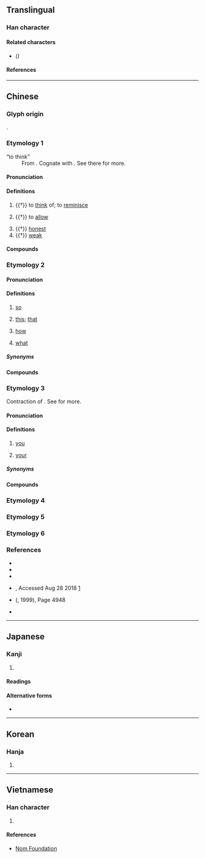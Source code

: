 {{also|㤛}}
{{character info/new}}
==Translingual==

===Han character===
{{Han char|rn=61|rad=心|as=06|sn=10|four=22331|canj=OGP|ids=⿱任心}}

====Related characters====
* {{l|mul|[[㤛]]}} ''({{w|Variant Chinese character}})''

====References====
{{Han ref|kx=0383.160|dkj=10518|dj=0713.070|hdz=42291.030|uh=6041}}

----

==Chinese==

===Glyph origin===
{{Han etym}}
{{Han compound|任|心|c1=p|c2=s|t2=heart|ls=psc}}.

===Etymology 1===
{{zh-forms|alt=㤛,𢗖}}
; “to think”
: From {{inh|zh|sit-pro|*s-njam||to think}}. Cognate with {{och-l|念|to think}}. See there for more.

{{etystub|zh}}

====Pronunciation====
{{zh-pron
|m=rèn
|mc=y
|oc=y
|cat=v,a
}}

====Definitions====
{{zh-hanzi}}

# {{†}} to [[think]] of; to [[reminisce]]
#: {{zh-x|徂 年 幸 未 暮，此 意 可 勤 恁。|ref={{w|Wang Anshi}} {{w2|zh|王安石}} [[s:zh:酬王伯虎|《酬王伯虎》]]}}
# {{†}} to [[allow]]
#: {{zh-syn|任憑}}
# {{†}} [[honest]]
# {{†}} [[weak]]

====Compounds====
{{zh-der|恁約|恁憑}}

===Etymology 2===
{{zh-forms|alt=按-Hakka,咹-Hakka}}
{{rfe|zh|Uncertain. Some postulate that it is from the fusion of {{zh-l|*那物}}}}

====Pronunciation====
{{zh-pron
|m=恁
|m-s=
|c=jam6,jam5
|c_note=jam6 - original reading; jam5 - vernacular reading
|c-t=
|g=
|h=pfs=án
|j=
|md=
|mn=
|mn-t=rim2
|cat=pron,adv
}}

====Definitions====
{{zh-hanzi}}

# {{lb|zh||literary|or|dialectal}} [[so]]
# {{lb|zh||literary|or|dialectal}} [[this]]; [[that]]
#: {{zh-x|已 去 少年 無計 奈， 且 願 芳心 長 恁 在。|ref={{w|Ouyang Xiu}} {{w2|zh|歐陽修}} [[:s:zh:歐陽修集/卷132#【玉樓春二十九首（之二十三）】|《玉樓春二十九首之二十三》]]}}
# {{lb|zh||literary|or|dialectal}} [[how]]
# {{lb|zh||literary|or|dialectal}} [[what]]

=====Synonyms=====
{{zh-dial|這麼}}

====Compounds====
{{zh-der|恁人|恁地|恁時|恁般|恁等|恁麼|恁樣|恁廝|恁的|不恁麼|忒恁|直恁}}

===Etymology 3===
{{zh-forms|alt=您}}
Contraction of {{zh-l|汝儂|tr=lí-nâng|we}}. See {{zh-l|*儂|person; ''pronoun suffix''}} for more.

====Pronunciation====
{{zh-pron
|mn=lín
|mn-t=ning2
|cat=pron,det
}}

====Definitions====
{{zh-hanzi}}

# {{lb|zh|Min Nan}} [[you]] {{qualifier|plural}}
#: {{zh-x|恁 食飽%未？|Have '''[[y'all]]''' eaten?|MN}}
# {{lb|zh|Min Nan}} [[your]] {{qualifier|singular or plural}}
#: {{zh-x|阮 將 青春 嫁 佇 恁兜，阮 對 少 年 綴 你 綴 甲 老。|I married off my youth into '''your''' home. Since I was young, I’ve followed you till old-age|MN|ref={{w|Jody Chiang}} {{w2|zh|江蕙}} {{w2|zh|pref=《|家後 (歌曲)|家後|suf=》}}}}

=====Synonyms=====
{{zh-dial|你們}}

====Compounds====
{{zh-der|恁母|恁娘|恁爸|恁嬭|恁老兄|恁厝|恁兜}}

===Etymology 4===
{{zh-see|您|v|{{lb|zh|Mandarin|polite form}} [[you]]}}

===Etymology 5===
{{zh-see|飪|ha}}

===Etymology 6===
{{zh-see|諗|v|{{lb|zh|Cantonese}} to [[think]]; to [[consider]]}}

===References===
* {{R:twedu|B01102}}
* {{R:twedu|A01365-003}}
* {{R:yue:Hanzi}}
* {{qualifier|Cantonese}} {{lang|zh|《粵音資料集叢》}}, Accessed Aug 28 2018 [https://jyut.net/query;q=恁]
* {{qualifier|Cantonese}} {{lang|zh|《漢語方言大詞典》}} ({{lang|zh|中華書局}}, 1999), Page 4948 <!-- Note: Not the same as 《現代漢語方言大詞典》 (江蘇教育出版社, 2002) -->
* {{thcwd|5971}}

----

==Japanese==

===Kanji===
{{ja-kanji|grade=|rs=心06}}

# {{defn|lang=ja|sort=心06}}

====Readings====
{{ja-readings
|goon=にん
|kanon=じん
|kanyoon=いん
|kun=か-かる <!-- このような, おも-う (Note: To be verified) -->
}}

====Alternative forms====
* {{ja-l|斯かる}}

----

==Korean==

===Hanja===
{{ko-hanja|hangeul=임|eumhun=|rv=im|mr=im|y=im}}

# {{defn|lang=ko|sort=心06}}

----

==Vietnamese==

===Han character===
{{vi-hantu|rs=心06|[[nhắm]], [[nhẩm]], [[nhậm]], [[nhẫm]]}}

# {{defn|lang=vi|sort=心06}}

====References====
* [http://nomfoundation.org/common/nom_details.php?codepoint=6041 Nom Foundation]